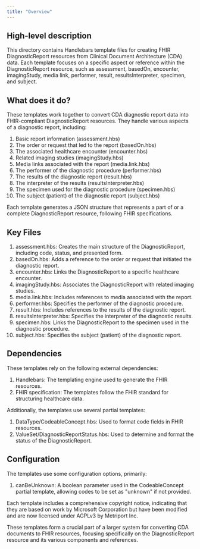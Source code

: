 ```yaml
---
title: "Overview"
---
```


## High-level description
This directory contains Handlebars template files for creating FHIR DiagnosticReport resources from Clinical Document Architecture (CDA) data. Each template focuses on a specific aspect or reference within the DiagnosticReport resource, such as assessment, basedOn, encounter, imagingStudy, media link, performer, result, resultsInterpreter, specimen, and subject.

## What does it do?
These templates work together to convert CDA diagnostic report data into FHIR-compliant DiagnosticReport resources. They handle various aspects of a diagnostic report, including:

1. Basic report information (assessment.hbs)
2. The order or request that led to the report (basedOn.hbs)
3. The associated healthcare encounter (encounter.hbs)
4. Related imaging studies (imagingStudy.hbs)
5. Media links associated with the report (media.link.hbs)
6. The performer of the diagnostic procedure (performer.hbs)
7. The results of the diagnostic report (result.hbs)
8. The interpreter of the results (resultsInterpreter.hbs)
9. The specimen used for the diagnostic procedure (specimen.hbs)
10. The subject (patient) of the diagnostic report (subject.hbs)

Each template generates a JSON structure that represents a part of or a complete DiagnosticReport resource, following FHIR specifications.

## Key Files
1. assessment.hbs: Creates the main structure of the DiagnosticReport, including code, status, and presented form.
2. basedOn.hbs: Adds a reference to the order or request that initiated the diagnostic report.
3. encounter.hbs: Links the DiagnosticReport to a specific healthcare encounter.
4. imagingStudy.hbs: Associates the DiagnosticReport with related imaging studies.
5. media.link.hbs: Includes references to media associated with the report.
6. performer.hbs: Specifies the performer of the diagnostic procedure.
7. result.hbs: Includes references to the results of the diagnostic report.
8. resultsInterpreter.hbs: Specifies the interpreter of the diagnostic results.
9. specimen.hbs: Links the DiagnosticReport to the specimen used in the diagnostic procedure.
10. subject.hbs: Specifies the subject (patient) of the diagnostic report.

## Dependencies
These templates rely on the following external dependencies:

1. Handlebars: The templating engine used to generate the FHIR resources.
2. FHIR specification: The templates follow the FHIR standard for structuring healthcare data.

Additionally, the templates use several partial templates:

1. DataType/CodeableConcept.hbs: Used to format code fields in FHIR resources.
2. ValueSet/DiagnosticReportStatus.hbs: Used to determine and format the status of the DiagnosticReport.

## Configuration
The templates use some configuration options, primarily:

1. canBeUnknown: A boolean parameter used in the CodeableConcept partial template, allowing codes to be set as "unknown" if not provided.

Each template includes a comprehensive copyright notice, indicating that they are based on work by Microsoft Corporation but have been modified and are now licensed under AGPLv3 by Metriport Inc.

These templates form a crucial part of a larger system for converting CDA documents to FHIR resources, focusing specifically on the DiagnosticReport resource and its various components and references.